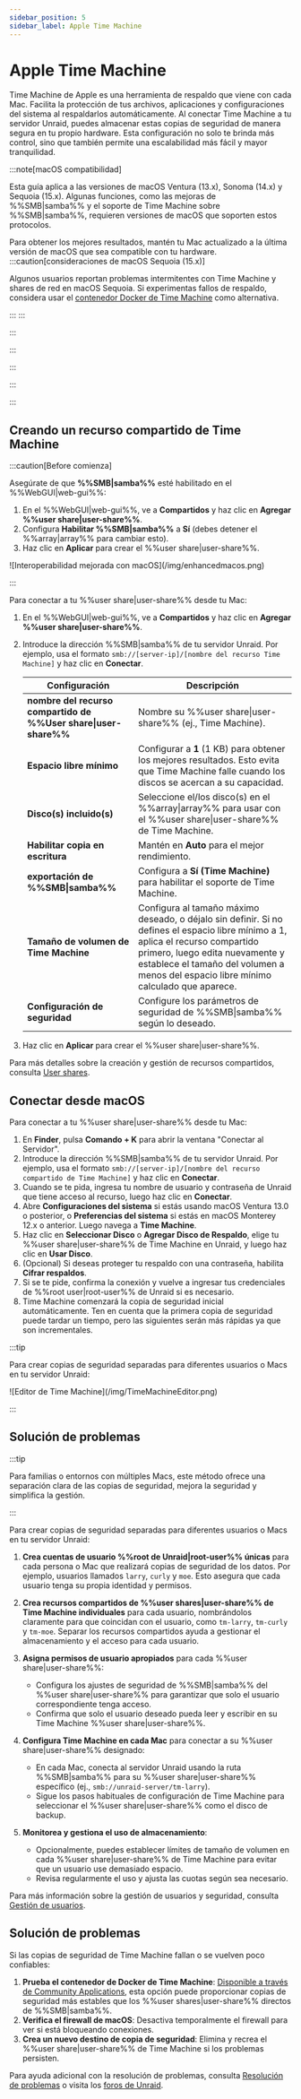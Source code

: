 ```yaml
---
sidebar_position: 5
sidebar_label: Apple Time Machine
---
```



# Apple Time Machine

Time Machine de Apple es una herramienta de respaldo que viene con cada Mac. Facilita la protección de tus archivos, aplicaciones y configuraciones del sistema al respaldarlos automáticamente. Al conectar Time Machine a tu servidor Unraid, puedes almacenar estas copias de seguridad de manera segura en tu propio hardware. Esta configuración no solo te brinda más control, sino que también permite una escalabilidad más fácil y mayor tranquilidad.

:::note[macOS compatibilidad]

Esta guía aplica a las versiones de macOS Ventura (13.x), Sonoma (14.x) y Sequoia (15.x). Algunas funciones, como las mejoras de %%SMB|samba%% y el soporte de Time Machine sobre %%SMB|samba%%, requieren versiones de macOS que soporten estos protocolos.

Para obtener los mejores resultados, mantén tu Mac actualizado a la última versión de macOS que sea compatible con tu hardware.
:::caution[consideraciones de macOS Sequoia (15.x)]

Algunos usuarios reportan problemas intermitentes con Time Machine y shares de red en macOS Sequoia. Si experimentas fallos de respaldo, considera usar el [contenedor Docker de Time Machine](https://unraid.net/community/apps?q=time+machine#r) como alternativa.

:::
:::

:::

:::

:::

:::

:::

## Creando un recurso compartido de Time Machine

:::caution[Before comienza]

Asegúrate de que **%%SMB|samba%%** esté habilitado en el %%WebGUI|web-gui%%:

1. En el %%WebGUI|web-gui%%, ve a **Compartidos** y haz clic en **Agregar %%user share|user-share%%**.
2. Configura **Habilitar %%SMB|samba%%** a **Sí** (debes detener el %%array|array%% para cambiar esto).
3. Haz clic en **Aplicar** para crear el %%user share|user-share%%.

<div style={{ margen: 'auto', maxAnchura: '600px', display: 'flex', flexDirection: 'columna', alignItems: 'centro' }}>
  ![Interoperabilidad mejorada con macOS](/img/enhancedmacos.png)
</div>

:::

Para conectar a tu %%user share|user-share%% desde tu Mac:

1. En el %%WebGUI|web-gui%%, ve a **Compartidos** y haz clic en **Agregar %%user share|user-share%%**.

2. Introduce la dirección %%SMB|samba%% de tu servidor Unraid. Por ejemplo, usa el formato `smb://[server-ip]/[nombre del recurso Time Machine]` y haz clic en **Conectar**.

   | Configuración                                                   | Descripción                                                                                                                                                                                                                                                 |
   | --------------------------------------------------------------- | ----------------------------------------------------------------------------------------------------------------------------------------------------------------------------------------------------------------------------------------------------------- |
   | **nombre del recurso compartido de %%User share\|user-share%%** | Nombre su %%user share\|user-share%% (ej., Time Machine).                                                                                                                                                                                                   |
   | **Espacio libre mínimo**                                        | Configurar a **1** (1 KB) para obtener los mejores resultados. Esto evita que Time Machine falle cuando los discos se acercan a su capacidad.                                                                                                               |
   | **Disco(s) incluido(s)**                                        | Seleccione el/los disco(s) en el %%array\|array%% para usar con el %%user share\|user-share%% de Time Machine.                                                                                                                                              |
   | **Habilitar copia en escritura**                                | Mantén en **Auto** para el mejor rendimiento.                                                                                                                                                                                                               |
   | **exportación de %%SMB\|samba%%**                               | Configura a **Sí (Time Machine)** para habilitar el soporte de Time Machine.                                                                                                                                                                                |
   | **Tamaño de volumen de Time Machine**                           | Configura al tamaño máximo deseado, o déjalo sin definir. Si no defines el espacio libre mínimo a 1, aplica el recurso compartido primero, luego edita nuevamente y establece el tamaño del volumen a menos del espacio libre mínimo calculado que aparece. |
   | **Configuración de seguridad**                                  | Configure los parámetros de seguridad de %%SMB\|samba%% según lo deseado.                                                                                                                                                                                   |

3. Haz clic en **Aplicar** para crear el %%user share|user-share%%.

Para más detalles sobre la creación y gestión de recursos compartidos, consulta [User shares](./shares.mdx).

## Conectar desde macOS

Para conectar a tu %%user share|user-share%% desde tu Mac:

1. En **Finder**, pulsa **Comando + K** para abrir la ventana "Conectar al Servidor".
2. Introduce la dirección %%SMB|samba%% de tu servidor Unraid. Por ejemplo, usa el formato `smb://[server-ip]/[nombre del recurso compartido de Time Machine]` y haz clic en **Conectar**.
3. Cuando se te pida, ingresa tu nombre de usuario y contraseña de Unraid que tiene acceso al recurso, luego haz clic en **Conectar**.
4. Abre **Configuraciones del sistema** si estás usando macOS Ventura 13.0 o posterior, o **Preferencias del sistema** si estás en macOS Monterey 12.x o anterior. Luego navega a **Time Machine**.
5. Haz clic en **Seleccionar Disco** o **Agregar Disco de Respaldo**, elige tu %%user share|user-share%% de Time Machine en Unraid, y luego haz clic en **Usar Disco**.
6. (Opcional) Si deseas proteger tu respaldo con una contraseña, habilita **Cifrar respaldos**.
7. Si se te pide, confirma la conexión y vuelve a ingresar tus credenciales de %%root user|root-user%% de Unraid si es necesario.
8. Time Machine comenzará la copia de seguridad inicial automáticamente. Ten en cuenta que la primera copia de seguridad puede tardar un tiempo, pero las siguientes serán más rápidas ya que son incrementales.

:::tip

Para crear copias de seguridad separadas para diferentes usuarios o Macs en tu servidor Unraid:

<div style={{ margen: 'auto', maxAnchura: '600px', display: 'flex', flexDirection: 'columna', alignItems: 'centro' }}>
  ![Editor de Time Machine](/img/TimeMachineEditor.png)
</div>

:::

## Solución de problemas

:::tip

Para familias o entornos con múltiples Macs, este método ofrece una separación clara de las copias de seguridad, mejora la seguridad y simplifica la gestión.

:::

Para crear copias de seguridad separadas para diferentes usuarios o Macs en tu servidor Unraid:

1. **Crea cuentas de usuario %%root de Unraid|root-user%% únicas** para cada persona o Mac que realizará copias de seguridad de los datos. Por ejemplo, usuarios llamados `larry`, `curly` y `moe`. Esto asegura que cada usuario tenga su propia identidad y permisos.

2. **Crea recursos compartidos de %%user shares|user-share%% de Time Machine individuales** para cada usuario, nombrándolos claramente para que coincidan con el usuario, como `tm-larry`, `tm-curly` y `tm-moe`. Separar los recursos compartidos ayuda a gestionar el almacenamiento y el acceso para cada usuario.

3. **Asigna permisos de usuario apropiados** para cada %%user share|user-share%%:
   - Configura los ajustes de seguridad de %%SMB|samba%% del %%user share|user-share%% para garantizar que solo el usuario correspondiente tenga acceso.
   - Confirma que solo el usuario deseado pueda leer y escribir en su Time Machine %%user share|user-share%%.

4. **Configura Time Machine en cada Mac** para conectar a su %%user share|user-share%% designado:
   - En cada Mac, conecta al servidor Unraid usando la ruta %%SMB|samba%% para su %%user share|user-share%% específico (ej., `smb://unraid-server/tm-larry`).
   - Sigue los pasos habituales de configuración de Time Machine para seleccionar el %%user share|user-share%% como el disco de backup.

5. **Monitorea y gestiona el uso de almacenamiento**:
   - Opcionalmente, puedes establecer límites de tamaño de volumen en cada %%user share|user-share%% de Time Machine para evitar que un usuario use demasiado espacio.
   - Revisa regularmente el uso y ajusta las cuotas según sea necesario.

Para más información sobre la gestión de usuarios y seguridad, consulta [Gestión de usuarios](../../system-administration/secure-your-server/user-management.mdx).

## Solución de problemas

Si las copias de seguridad de Time Machine fallan o se vuelven poco confiables:

1. **Prueba el contenedor de Docker de Time Machine**: [Disponible a través de Community Applications](https://unraid.net/community/apps?q=time+machine#r), esta opción puede proporcionar copias de seguridad más estables que los %%user shares|user-share%% directos de %%SMB|samba%%.
2. **Verifica el firewall de macOS**: Desactiva temporalmente el firewall para ver si está bloqueando conexiones.
3. **Crea un nuevo destino de copia de seguridad**: Elimina y recrea el %%user share|user-share%% de Time Machine si los problemas persisten.

Para ayuda adicional con la resolución de problemas, consulta [Resolución de problemas](../../troubleshooting/troubleshooting.mdx) o visita los [foros de Unraid](https://forums.unraid.net/).
